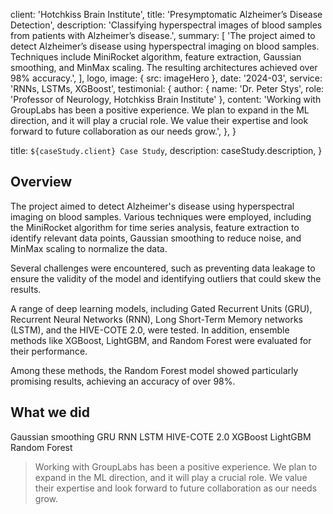 
  client: 'Hotchkiss Brain Institute',
  title: 'Presymptomatic Alzheimer’s Disease Detection',
  description:
    'Classifying hyperspectral images of blood samples from patients with Alzheimer’s disease.',
  summary: [
    'The project aimed to detect Alzheimer’s disease using hyperspectral imaging on blood samples. Techniques include MiniRocket algorithm, feature extraction, Gaussian smoothing, and MinMax scaling. The resulting architectures achieved over 98% accuracy.',
  ],
  logo,
  image: { src: imageHero },
  date: '2024-03',
  service: 'RNNs, LSTMs, XGBoost',
  testimonial: {
    author: { name: 'Dr. Peter Stys', role: 'Professor of Neurology, Hotchkiss Brain Institute' },
    content:
      'Working with GroupLabs has been a positive experience. We plan to expand in the ML direction, and it will play a crucial role. We value their expertise and look forward to future collaboration as our needs grow.',
  },
}

  title: `${caseStudy.client} Case Study`,
  description: caseStudy.description,
}

## Overview

The project aimed to detect Alzheimer's disease using hyperspectral imaging on blood samples. Various techniques were employed, including the MiniRocket algorithm for time series analysis, feature extraction to identify relevant data points, Gaussian smoothing to reduce noise, and MinMax scaling to normalize the data. 

Several challenges were encountered, such as preventing data leakage to ensure the validity of the model and identifying outliers that could skew the results. 

A range of deep learning models, including Gated Recurrent Units (GRU), Recurrent Neural Networks (RNN), Long Short-Term Memory networks (LSTM), and the HIVE-COTE 2.0, were tested. In addition, ensemble methods like XGBoost, LightGBM, and Random Forest were evaluated for their performance.

Among these methods, the Random Forest model showed particularly promising results, achieving an accuracy of over 98%.

## What we did

<TagList>
  <TagListItem>Gaussian smoothing</TagListItem>
  <TagListItem>GRU</TagListItem>
  <TagListItem>RNN</TagListItem>
  <TagListItem>LSTM</TagListItem>
  <TagListItem>HIVE-COTE 2.0</TagListItem>
  <TagListItem>XGBoost</TagListItem>
  <TagListItem>LightGBM</TagListItem>
  <TagListItem>Random Forest</TagListItem>
</TagList>

<Blockquote
  author={{ name: 'Dr. Peter Stys', role: 'Professor of Neurology, Hotchkiss Brain Institute' }}
>
  Working with GroupLabs has been a positive experience. We plan to expand in the ML direction, and it will play a crucial role. We value their expertise and look forward to future collaboration as our needs grow.
</Blockquote>

<StatList>
  <StatListItem value="98%" label="Accuracy" />
  <StatListItem value="3 Months" label="Duration" />
</StatList>
